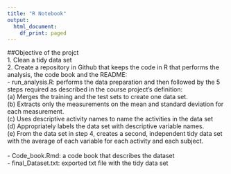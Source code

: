 ```yaml
---
title: "R Notebook"
output:
  html_document:
    df_print: paged
---
```


##Objective of the projct\
1. Clean a tidy data set\
2. Create a repository in Github that keeps the code in R that performs the analysis, the code book and the README:\
- run_analysis.R: performs the data preparation and then followed by the 5 steps required as described in the course project’s definition:\
  (a) Merges the training and the test sets to create one data set.\
  (b) Extracts only the measurements on the mean and standard deviation for each measurement.\
  (c) Uses descriptive activity names to name the activities in the data set\
  (d) Appropriately labels the data set with descriptive variable names.\
  (e) From the data set in step 4, creates a second, independent tidy data set with the average of each variable for each activity and each subject.\
\
- Code_book.Rmd: a code book that describes the dataset\
- final_Dataset.txt: exported txt file with the tidy data set